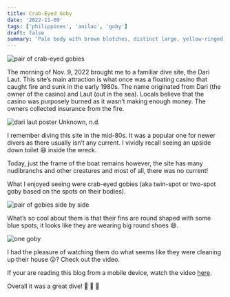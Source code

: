 ```yaml
---
title: Crab-Eyed Goby
date: '2022-11-09'
tags: ['philippines', 'anilao', 'goby']
draft: false
summary: 'Pale body with brown blotches, distinct large, yellow-ringed ocelli on each dorsal fin, narrow brown bar through eye, large black, blue-spotted pelvic and anal fins.'
---
```


<Image
  src="/static/images/crab-eyed-goby/goby-pair2.jpg"
  width={800}
  height={840}
  alt="pair of crab-eyed gobies"
/>

The morning of Nov. 9, 2022 brought me to a familiar dive site, the Dari Laut. This site’s main attraction is what once was a floating casino that caught fire and sunk in the early 1980s. The name originated from Dari (the owner of the casino) and Laut (out in the sea). Locals believe that the casino was purposely burned as it wasn’t making enough money. The owners collected insurance from the fire.

<Image
  src="/static/images/crab-eyed-goby/dari-laut.jpg"
  width={800}
  height={473}
  alt="dari laut poster"
/>
Unknown, n.d.

I remember diving this site in the mid-80s. It was a popular one for newer divers as there usually isn’t any current. I vividly recall seeing an upside down toilet 😄 inside the wreck.

Today, just the frame of the boat remains however, the site has many nudibranchs and other creatures and most of all, there was no current!

What I enjoyed seeing were crab-eyed gobies (aka twin-spot or two-spot goby based on the spots on their bodies).

<Image
  src="/static/images/crab-eyed-goby/goby-pair1.jpg"
  width={800}
  height={473}
  alt="pair of gobies side by side"
/>

What’s so cool about them is that their fins are round shaped with some blue spots, it looks like they are wearing big round shoes 😄.

<Image
  src="/static/images/crab-eyed-goby/single-goby.jpg"
  width={800}
  height={473}
  alt="one goby"
/>

I had the pleasure of watching them do what seems like they were cleaning up their house 😲? Check out the video.

<YouTube embedId="lMqvquaTRwY?si=jyoR-5dZLOc5mj8P" />

If your are reading this blog from a mobile device, watch the video [here](https://www.youtube.com/watch?v=lMqvquaTRwY).

Overall it was a great dive! 👏 👏 👏
